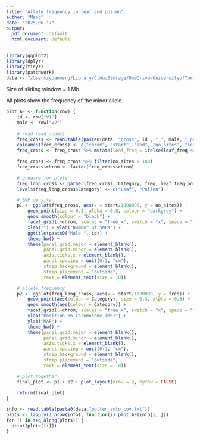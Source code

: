 ```yaml
---
title: "Allele frequency in leaf and pollen"
author: "Meng"
date: "2025-06-17"
output:
  pdf_document: default
  html_document: default
---
```


```r
library(ggplot2)
library(dplyr)
library(tidyr)
library(patchwork)
data <- "/Users/yuanmeng/Library/CloudStorage/OneDrive-UniversityofToronto/Manuscripts/pollen_competition/"
```


Size of sliding window = 1 Mb

All plots show the frequency of the minor allele

```r
plot_AF <- function(row) {
    id <- row["V1"]
    male <- row["V2"]
    
    # read read counts
    freq_cross <- read.table(paste0(data, "cross", id , "_", male, "_pollen.vcf.freq"))
    colnames(freq_cross) <- c("chrom", "start", "end", "no_sites", "leaf_freq", "pollen_freq")
    freq_cross <- freq_cross %>% mutate(leaf_freq = ifelse(leaf_freq <= 0.5, leaf_freq, 1 - leaf_freq)) %>% mutate(pollen_freq = ifelse(pollen_freq <= 0.5, pollen_freq, 1 - pollen_freq)) 
    
    freq_cross <- freq_cross %>% filter(no_sites > 100)
    freq_cross$chrom <- factor(freq_cross$chrom)
    
    # prepare for plots
    freq_long_cross <- gather(freq_cross, Category, freq, leaf_freq:pollen_freq, factor_key = TRUE)
    levels(freq_long_cross$Category) <- c("Leaf", "Pollen")

    # SNP density
    p1 <- ggplot(freq_cross, aes(x = start/1000000, y = no_sites)) +
        geom_point(size = 0.3, alpha = 0.8, colour = "darkgrey") + 
        geom_smooth(colour = "black") +
        facet_grid(.~chrom, scales = "free_x", switch = "x", space = "free_x") + 
        xlab("") + ylab("Number of SNPs") + 
        ggtitle(paste0("Male ", id)) + 
        theme_bw() + 
        theme(panel.grid.major = element_blank(), 
              panel.grid.minor = element_blank(), 
              axis.ticks.x = element_blank(), 
              panel.spacing = unit(0.1, "cm"),
              strip.background = element_blank(), 
              strip.placement = "outside",
              text = element_text(size = 10))

    # allele frequency
    p2 <- ggplot(freq_long_cross, aes(x = start/1000000, y = freq)) +
        geom_point(aes(colour = Category), size = 0.3, alpha = 0.3) + 
        geom_smooth(aes(colour = Category)) + 
        facet_grid(.~chrom, scales = "free_x", switch = "x", space = "free_x") +  
        xlab("Position on Chromosome (Mb)") + 
        ylab("MAF") + 
        theme_bw() + 
        theme(panel.grid.major = element_blank(), 
              panel.grid.minor = element_blank(), 
              axis.ticks.x = element_blank(), 
              panel.spacing = unit(0.1, "cm"),
              strip.background = element_blank(), 
              strip.placement = "outside",
              text = element_text(size = 10))

    # plot together
    final_plot <- p1 + p2 + plot_layout(nrow = 2, byrow = FALSE)
    
    return(final_plot)
}

```


```r
info <- read.table(paste0(data,"pollen_auto_cov.txt"))
plots <- lapply(1:nrow(info), function(i) plot_AF(info[i, ]))
for (i in seq_along(plots)) {
  print(plots[[i]])
}
```


